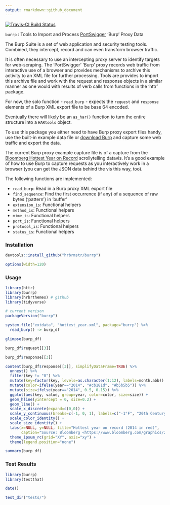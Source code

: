 ```yaml
---
output: rmarkdown::github_document
---
```

[![Travis-CI Build Status](https://travis-ci.org/hrbrmstr/burrp.svg?branch=master)](https://travis-ci.org/hrbrmstr/burrp)

`burrp` : Tools to Import and Process [PortSwigger](https://portswigger.net/) 'Burp' Proxy Data

The Burp Suite is a set of web application and security testing tools. Combined, they intercept, record and can even transform browser traffic.

It is often necessary to use an intercepting proxy server to identify targets for web-scraping. The 'PortSwigger' 'Burp' proxy records web traffic from interactive use of a browser and provides mechanisms to archive this activity to an XML file for further processing. Tools are provides to import this archive file and work with the request and response objects in a similar manner as one would with results of verb calls from functions in the 'httr' package.

For now, the solo function - `read_burp` - expects the `request` and `response` elements of a Burp XML export file to be base 64 encoded.

Eventually there will likely be an `as_har()` function to turn the entire structure into a `HARtools` object.

To use this package you either need to have Burp proxy export files handy, use the built-in example data file or [download Burp](https://portswigger.net/burp/) and capture some web traffic and export the data.

The current Burp proxy example capture file is of a capture from the [Bloomberg Hottest Year on Record](https://www.bloomberg.com/graphics/2014-hottest-year-on-record/) scrollytelling datavis. It's a good example of how to use Burp to capture requests as you interactively work in a browser (you can get the JSON data behind the vis this way, too).

The following functions are implemented:

- `read_burp`:	Read in a Burp proxy XML export file
- `find_sequence`:	Find the first occurrence (if any) of a sequence of raw bytes ('pattern') in 'buffer'
- `extension_is`:	Functional helpers
- `method_is`:	Functional helpers
- `mime_is`:	Functional helpers
- `port_is`:	Functional helpers
- `protocol_is`:	Functional helpers
- `status_is`:	Functional helpers

### Installation

```r
devtools::install_github("hrbrmstr/burrp")
```

```r
options(width=120)
```

### Usage

```r
library(httr)
library(burrp)
library(hrbrthemes) # github
library(tidyverse)

# current verison
packageVersion("burrp")

system.file("extdata", "hottest_year.xml", package="burrp") %>%
  read_burp() -> burp_df

glimpse(burp_df)

burp_df$request[[3]]

burp_df$response[[3]]

content(burp_df$response[[3]], simplifyDataFrame=TRUE) %>% 
  unnest() %>% 
  filter(key != "0") %>% 
  mutate(key=factor(key, levels=as.character(1:12), labels=month.abb)) %>% 
  mutate(color=ifelse(year=="2014", "#cb181d", "#b5b5b5")) %>% 
  mutate(size=ifelse(year=="2014", 0.5, 0.15)) %>% 
  ggplot(aes(key, value, group=year, color=color, size=size)) +
  geom_hline(yintercept = 0, size=0.2) +
  geom_line() +
  scale_x_discrete(expand=c(0,0)) +
  scale_y_continuous(breaks=c(-1, 0, 1), labels=c("-1°F", "20th Century\nAverage", "1°F")) +
  scale_color_identity() +
  scale_size_identity() +
  labs(x=NULL, y=NULL, title="Hottest year on record (2014 in red)",
       caption="Source: Bloomberg <https://www.bloomberg.com/graphics/2014-hottest-year-on-record/>") +
  theme_ipsum_rc(grid="XY", axis="xy") +
  theme(legend.position="none")

summary(burp_df)
```

### Test Results

```r
library(burrp)
library(testthat)

date()

test_dir("tests/")
```

